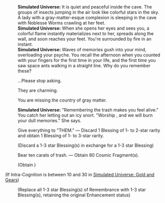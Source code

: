 {{Dialogue Start}}
:'''Simulated Universe:''' It is quiet and peaceful inside the cave. The groups of insects jumping in the air look like colorful stars in the sky. A lady with a gray-matter-esque complexion is sleeping in the cave with Noblesse Worms crawling at her feet.
:'''Simulated Universe:''' When she opens her eyes and sees you, a colorful flame instantly materializes next to her, spreads along the wall, and soon reaches your feet. You're surrounded by fire in an instant.
:'''Simulated Universe:''' Waves of memories gush into your mind, overloading your psyche. You recall the afternoon when you counted with your fingers for the first time in your life, and the first time you saw space ants walking in a straight line. Why do you remember these?
:{{DIcon|Arrow}} ...Please stop asking.
:{{DIcon|Arrow}} They are charming.
:{{DIcon|Arrow}} You are missing the country of gray matter.
:'''Simulated Universe:''' "Remembering the trash makes you feel alive." You catch her letting out an icy snort. "Worship {{Rubi| Fuli |the Aeon of Remembrance}}, and we will burn your dull memories." She says.
:{{DIcon|Star}} Give everything to "THEM." &mdash; Discard 1 Blessing of 1- to 2-star rarity and obtain 1 Blessing of 1- to 3-star rarity.
:;(Discard a 1-3 star Blessing(s) in exchange for a 1-3 star Blessing)
:{{DIcon|Star}} Bear ten carats of trash. &mdash; Obtain 80 Cosmic Fragment(s).
:;(Obtain {{Item|Cosmic Fragment|20|x=80}})
;(If Intra-Cognition is between 10 and 30 in [[Simulated Universe: Gold and Gears]])
:{{SU Special Dialogue|Erudition|Forget all the bleak memories.|Discard all Blessings of the Remembrance and gain an equal amount of Blessings of other Paths.}}
:;(Replace all 1-3 star Blessing(s) of Remembrance with 1-3 star Blessing(s), retaining the original Enhancement status)
{{Dialogue End}}